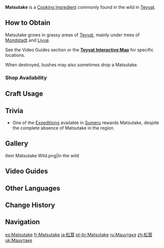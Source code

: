 {{Item Infobox
|id           = 100063
|image        = Item Matsutake.png
|type         = Cooking Ingredients
|invCategory  = Materials
|description  = A rare fungus that generally grows on or near pine trees. Its delicate aroma gives away its location.
|source1      = Found in the wild
|source2      = {{Sold By}}
|source3      = Reward from [[Expeditions]]
}}
'''Matsutake''' is a [[Cooking Ingredient]] commonly found in the wild in [[Teyvat]].

==How to Obtain==
Matsutake grows in grassy areas of [[Teyvat]], mainly under trees of [[Mondstadt]] and [[Liyue]].

See the Video Guides section or the '''[https://webstatic-sea.mihoyo.com/app/ys-map-sea/index.html#/map/2?shown_types=124 Teyvat Interactive Map]''' for specific locations.

When destroyed, bushes may also sometimes drop a Matsutake.

===Shop Availability===
{{Shop Availability}}

==Craft Usage==
{{Craft Usage}}

==Trivia==
*One of the [[Expeditions]] available in [[Sumeru]] rewards Matsutake, despite the complete absence of Matsutake in the region.

==Gallery==
<gallery>
Item Matsutake Wild.png|In the wild
</gallery>

==Video Guides==
{{EVT
|video1   = https://youtu.be/EBg_zhavIFU
|caption1 = Farm Guide
}}

==Other Languages==
{{Other Languages
|en      = Matsutake
|zhs     = 松茸
|zhs_rm  = Sōngróng
|zht     = 松茸
|zht_rm  = Sōngróng
|zh_tl   = 
|ja      = 松茸
|ja_rm   = Matsutake
|ko      = 송이버섯
|ko_rm   = Song'ibeoseot
|ko_tl   = Pine Mushroom
|es      = Matsutake
|fr      = Matsutake
|ru      = Мацутакэ
|th      = Matsutake
|vi      = {{tt|Nhung|茸}} {{tt|Tùng|松}}
|vi_tl   = Matsutake
|vi_note = Nhung Tùng, or Tùng Nhung (松茸), is the Sino-Vietnamese name of Matsutake, which literally translates to Pine Mushroom
|de      = Matsutake
|id      = Matsutake
|pt      = Matsutake
|tr      = Matsutake
|it      = Matsutake
}}

==Change History==
{{Change History|1.0}}

==Navigation==
{{Material Navbox|type=Crafting Materials}}

[[es:Matsutake]]
[[fr:Matsutake]]
[[ja:松茸]]
[[pt-br:Matsutake]]
[[ru:Мацутакэ]]
[[zh:松茸]]
[[uk:Мацутаке]]